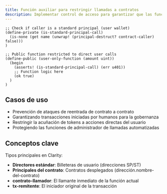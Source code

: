 ```yaml
---
title: Función auxiliar para restringir llamadas a contratos
description: Implementar control de acceso para garantizar que las funciones solo puedan ser llamadas por usuarios, no por otros contratos
---
```

```clarity
;; Check if caller is a standard principal (user wallet)
(define-private (is-standard-principal-call)
  (is-none (get name (unwrap! (principal-destruct? contract-caller) false)))
)

;; Public function restricted to direct user calls
(define-public (user-only-function (amount uint))
  (begin
    (asserts! (is-standard-principal-call) (err u401))
    ;; Function logic here
    (ok true)
  )
)
```

## Casos de uso

* Prevención de ataques de reentrada de contrato a contrato
* Garantizando transacciones iniciadas por humanos para la gobernanza
* Restringir la acuñación de tokens a acciones directas del usuario
* Protegiendo las funciones de administrador de llamadas automatizadas

## Conceptos clave

Tipos principales en Clarity:

* **Directores estándar**: Billeteras de usuario (direcciones SP/ST)
* **Principales del contrato**: Contratos desplegados (dirección.nombre-del-contrato)
* **contrato-llamador**: El llamante inmediato de la función actual
* **tx-remitente**: El iniciador original de la transacción
